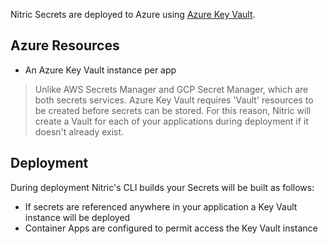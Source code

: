 Nitric Secrets are deployed to Azure using [Azure Key Vault](https://azure.microsoft.com/en-us/services/key-vault/).

## Azure Resources

- An Azure Key Vault instance per app

> Unlike AWS Secrets Manager and GCP Secret Manager, which are both secrets services. Azure Key Vault requires 'Vault' resources to be created before secrets can be stored. For this reason, Nitric will create a Vault for each of your applications during deployment if it doesn't already exist.

## Deployment

During deployment Nitric's CLI builds your Secrets will be built as follows:

- If secrets are referenced anywhere in your application a Key Vault instance will be deployed
- Container Apps are configured to permit access the Key Vault instance
